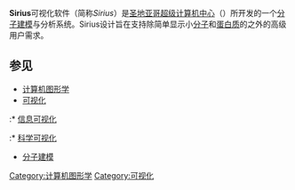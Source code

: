 {{Infobox Software |
 name = Sirius |
 screenshot = <!--  Commented out because image was deleted: [[Image:Sirius_large.png|275px]] --> |
 caption = Sirius running with structure browser and sequence viewer open. Displayed is hemoglobin (PDB id 102m). |
 developer = 圣地亚哥超级计算机中心（{{lang|en|San Diego Supercomputer Center}}） |
 latest_release_version = 1.2 |
 latest_release_date =  2007年5月27日 |
 operating_system = 多种[[操作系统|操作系统]] |
 genre = [[分子建模|分子建模]] |
 license = free for academic/non-profit |
 website = [https://web.archive.org/web/20070613132108/http://sirius.sdsc.edu/ sirius.sdsc.edu] |
}}

'''Sirius'''可视化软件（简称''Sirius''）是[[圣地亚哥超级计算机中心|圣地亚哥超级计算机中心]]（{{lang|en|San Diego Supercomputer Center}}）所开发的一个[[分子建模|分子建模]]与分析系统。Sirius设计旨在支持除简单显示小[[分子|分子]]和[[蛋白质|蛋白质]]的之外的高级用户需求。

== 参见 ==
* [[计算机图形学|计算机图形学]]
* [[可视化|可视化]]
:* [[信息可视化|信息可视化]]
:* [[科学可视化|科学可视化]]
* [[分子建模|分子建模]]
{{可视化}}

[[Category:计算机图形学|Category:计算机图形学]]
[[Category:可视化|Category:可视化]]